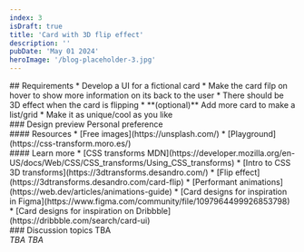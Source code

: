 ```yaml
---
index: 3
isDraft: true
title: 'Card with 3D flip effect'
description: ''
pubDate: 'May 01 2024'
heroImage: '/blog-placeholder-3.jpg'
---
```


<Section>
  ## Requirements
  * Develop a UI for a fictional card
  * Make the card filp on hover to show more information on its back to the user
  * There should be 3D effect when the card is flipping
  * **(optional)** Add more card to make a list/grid
  * <Special /> Make it as unique/cool as you like
</Section>

<Section>
  ### Design preview
  Personal preference
</Section>

<Section>
  #### Resources
  * [Free images](https://unsplash.com/)
  * [Playground](https://css-transform.moro.es/)
</Section>

<Section>
  #### Learn more
  * [CSS transforms MDN](https://developer.mozilla.org/en-US/docs/Web/CSS/CSS_transforms/Using_CSS_transforms)
  * [Intro to CSS 3D transforms](https://3dtransforms.desandro.com/)
  * [Flip effect](https://3dtransforms.desandro.com/card-flip)
  * [Performant animations](https://web.dev/articles/animations-guide)
  * [Card designs for inspiration in Figma](https://www.figma.com/community/file/1097964499926853798)
  * [Card designs for inspiration on Dribbble](https://dribbble.com/search/card-ui)
</Section>

<Section>
  ### Discussion topics
  TBA
</Section>

<Winner>
  <em>TBA</em>
</Winner>

<MVP>
  <em>TBA</em>
</MVP>